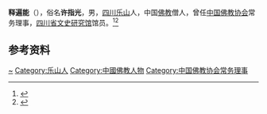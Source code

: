 '''释遍能'''（{{bd|1906年||1996年|}}），俗名'''许指光'''，男，[[四川|四川]][[乐山市|乐山]]人，中国[[佛教|佛教]]僧人，曾任[[中国佛教协会|中国佛教协会]]常务理事，[[四川省文史研究馆|四川省文史研究馆]]馆员。<ref>{{Cite book|title=四川百科全书|author=《四川百科全书》编纂委员会编|publisher=四川辞书出版社|year=1997|isbn=|location=成都|pages=}}</ref><ref>{{Cite web|title=遍能|url=https://fo.ifeng.com/special/gaosengyi/ziliao/detail_2010_08/23/2143228_0.shtml|accessdate=2020-11-11|work=凤凰佛教}}</ref>

== 参考资料 ==
{{reflist}}

{{中国人物小作品}}
{{Navboxes 
| title  = 遍能在[[中国佛教协会|中国佛教协会]]的职务
| list1  =
{{中国佛教协会第四届理事会}}
{{中国佛教协会第五届理事会}}
}}

{{Authority control}}
{{DEFAULTSORT:Shi}}
[[Category:许姓|~]]
[[Category:乐山人|Category:乐山人]]
[[Category:中國佛教人物|Category:中國佛教人物]]
[[Category:中国佛教协会常务理事|Category:中国佛教协会常务理事]]